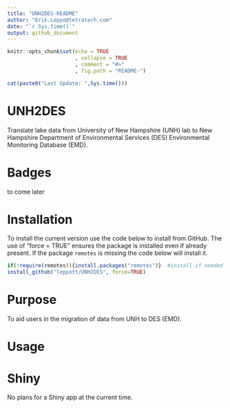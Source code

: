 ```yaml
---
title: "UNH2DES-README"
author: "Erik.Leppo@tetratech.com"
date: "`r Sys.time()`"
output: github_document
---
```


<!-- README.md is generated from README.Rmd. Please edit that file -->

```r
knitr::opts_chunk$set(echo = TRUE
                      , collapse = TRUE
                      , comment = "#>"
                      , fig.path = "README-")

```

```r
cat(paste0("Last Update: ",Sys.time()))
```
# UNH2DES
Translate lake data from University of New Hampshire (UNH) lab to New Hampshire Department of Environmental Services (DES) Environmental Monitoring Database (EMD).

# Badges
to come later

# Installation
To install the current version use the code below to install from GitHub. The 
use of “force = TRUE” ensures the package is installed even if already present. 
If the package `remotes` is missing the code below will install it.

```r
if(!require(remotes)){install.packages("remotes")}  #install if needed
install_github("leppott/UNH2DES", force=TRUE)
```

# Purpose
To aid users in the migration of data from UNH to DES (EMD).

# Usage

# Shiny
No plans for a Shiny app at the current time.
